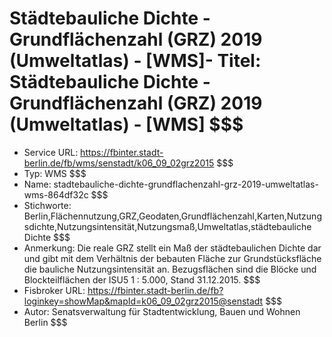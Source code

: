 # Städtebauliche Dichte - Grundflächenzahl (GRZ) 2019 (Umweltatlas) - [WMS]- Titel: Städtebauliche Dichte - Grundflächenzahl (GRZ) 2019 (Umweltatlas) - [WMS] $$$
- Service URL: https://fbinter.stadt-berlin.de/fb/wms/senstadt/k06_09_02grz2015 $$$
- Typ: WMS $$$
- Name: stadtebauliche-dichte-grundflachenzahl-grz-2019-umweltatlas-wms-864df32c $$$
- Stichworte: Berlin,Flächennutzung,GRZ,Geodaten,Grundflächenzahl,Karten,Nutzungsdichte,Nutzungsintensität,Nutzungsmaß,Umweltatlas,städtebauliche Dichte $$$
- Anmerkung: Die reale GRZ stellt ein Maß der städtebaulichen Dichte dar und gibt mit dem Verhältnis der bebauten Fläche zur Grundstücksfläche die bauliche Nutzungsintensität an. Bezugsflächen sind die Blöcke und Blockteilflächen der ISU5 1 : 5.000, Stand 31.12.2015. $$$
- Fisbroker URL: https://fbinter.stadt-berlin.de/fb?loginkey=showMap&mapId=k06_09_02grz2015@senstadt $$$
- Autor: Senatsverwaltung für Stadtentwicklung, Bauen und Wohnen Berlin $$$
